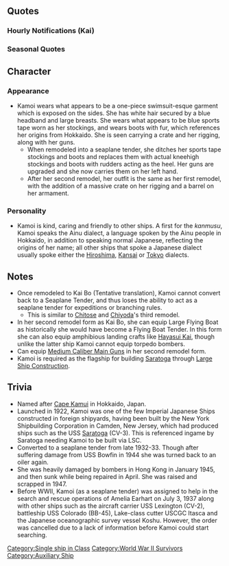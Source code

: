 {{ShipPageHeader}}

==Quotes==
{{ShipQuotes
|Introduction = 給油艦、神威と申します。<br>はい、北海道神威岬由来の名前を頂いています。<br>できる限り、頑張りますね。<br>
|Introduction/En = I'm the fleet oiler, Kamoi. Yes, I'm named after Cape Kamui in Hokkaido. I'll try to do my very best.
|Introduction/Note = 

|Introduction/Kai = 水上機母艦、神威ここに。はい、少し装備は旧式ですが、提督とともに出来る限り頑張りたいと思います。
|Introduction/Kai/En = Seaplane tender, Kamoi here. Yes, even though my equipment is a little old, I'll do my best for your sake, Admiral.
|Introduction/Kai/Note = 

|Library =給油艦として建造された、神威です。米国で生まれ、その後、水上機母艦に改装されました。水上機収容ハイン式マットはおもたより便利ではなかったけれど...。<br>最終的に飛行艇母艦となり、輸送作戦に従事しました。戦いの前は、米艦とともに女性飛行家の捜索も頑張りました。<br>北海道神威岬の名前を頂いた私のことも、覚えていてくださいね。 
|Library/En = I'm the ship that was built as a fleet oiler, Kamoi. I came from the US and I was eventually turned into a seaplane tender.
The Hein-style Seaplane Retrieval Mat was pretty convenient. Eventually I was turned into a flying boat carrier and assigned to escort duties.
Before the fight against the US Fleet, I was working to help with the aviation situation. Don't forget that I'm named after Cape Kamui in Hokkaido.
|Library/Note = 

|Secretary 1 = イランカラㇷ゚テ
|Secretary 1/En = Hello.
|Secretary 1/Note = 

|Secretary 2 = 提督、神威をお呼びですね。ここに。
|Secretary 2/En = Admiral, you called me, right? I'm here.
|Secretary 2/Note = 

|Secretary 3 = 提督、どうされましたか？荷物が心配ですか？神威がしっかり運びます。ご安心くださいませ。え？違う？
|Secretary 3/En = What's wrong, Admiral? Are you concerned about luggage? I'll help you move it. Eh, that's not it?
|Secretary 3/Note = 

|Idle = 提督が、お忙しそう。あら、瑞穂。今日も楽しそうですね。今日は何を持っているの？ふぅん、そう。私も今度運んでみようかしら。あ、その水上機かわいいですね、いいなぁ。
|Idle/En = The Admiral looks busy. Oh, [[Mizuho]]. Today was fun, right? What are you up to? Hmmm... is that so? I'm off to look at the boxes. Ah, that seaplane is so cute. That's so nice...
|Idle/Note = 

|Idle/Kai = 提督は、今日もお忙しそう。あら、瑞穂。楽しそうですね。今日は何を装備しているの？ふぅん、そう。私も今度、装備してみようかしら？あ、この水上機？可愛いでしょう？うふふっ。
|Idle/Kai/En = 
The Admiral looks busy. Oh, Mizuho. Are you having fun? What are you equipped with today? Hmmm... is that so? I think I'll go look at the equipment. Ah, this seaplane? Cute right? *giggle*
|Idle/Kai/Note = 

|Secretary Married = 提督、お茶をお持ちしました。新茶の日本茶で、いいですか？香りの良い粉茶もお持ちできます。はい、了解です。すぐにお持ちしますね。
|Secretary Married/En = Admiral, I've got some tea for you. Is first harvest fresh Japanese tea fine with you? I can make it with fragrant powdered tea too. Yes, roger that. I'll go make some now.
|Secretary Married/Note = 

|Wedding = えっと。。。これはここですね？この箱はここ。え、提督なんですか？この小さの箱？大切そうですね。わかりました、しっかり奥の方にしますね？え。。。えええええ！？イヤイレイケレ...。
|Wedding/En = Ummm... this goes here right? And that box goes there. Eh, what is it Admiral? This little box? It looks really precious. I'll keep it real safe in the back alright? Eh... Eeeeeeeeh! Thank you very much. 
|Wedding/Note = 

|Looking At Scores = 資料は神威がお持ちしましょう。お待ちくださいませ。
|Looking At Scores/En = I'll get the documents. Please wait here.
|Looking At Scores/Note = 

|Joining A Fleet = 給油艦神威、抜錨いたします！艦隊、前へ！
|Joining A Fleet/En = I'm setting sail. Fleet, forwards! Sortie!
|Joining A Fleet/Note = 

|Joining A Fleet/Kai = 神威、抜錨いたします！神威艦隊、前へ！出撃です！
|Joining A Fleet/Kai/En = I'm setting sail. Fleet, forwards! Sortie!
|Joining A Fleet/Kai/Note = 

|Equipment 1 = いいですね。イアイライケレ
|Equipment 1/En = This is good. Thank you very much.|Equipment 1/Note = 

|Equipment 2 = 素敵な装備ですね。お預かりします。
|Equipment 2/En = This is wonderful equipment. I'll take good care of it.
|Equipment 2/Note = 

|Equipment 2/Kai = 水上機の運用もお任せください。大切に、お預かりします。
|Equipment 2/Kai/En = Leave the use of seaplanes to me. I'll treat them well.
|Equipment 2/Kai/Note = 

|Equipment 3 = お届けしましょう。
|Equipment 3/En = Let's deliver this.
|Equipment 3/Note = 

|Supply = 確かに頂きました。
|Supply/En = Thank you for the meal, indeed.
|Supply/Note = 

|Docking Minor =すみません、少し下がります。ごめんなさい。 
|Docking Minor/En = Sorry, I'll be backing down for a while. Apologies.
|Docking Minor/Note = 

|Docking Major =ごめんなさい、提督。しっかりと、しっかりと直して、また頑張ります。 
|Docking Major/En = Apologies, Admiral. I'll get fixed up real good and do my best again.
|Docking Major/Note = 

|Docking Complete = 
|Docking Complete/En = 
|Docking Complete/Note = 

|Construction = 新造艦の完成です、提督。
|Construction/En = A new ship is complete, Admiral.
|Construction/Note = 

|Returning From Sortie =艦隊、無事帰ってこれました。皆さん、お疲れ様。ふぅ。 
|Returning From Sortie/En = The fleet has returned safely. Thanks for your hard work everyone. Whew...
|Returning From Sortie/Note = 

|Starting A Sortie =皆さん、準備はいいですか？艦隊、抜猫！両舷、前進、微速。行きましょう！ 
|Starting A Sortie/En = Are you ready, everyone? Fleet, weigh anchor. Let's go, advance at slow speed.
|Starting A Sortie/Note = 

|Battle Start = えっ、て、敵艦隊！？仕方ありません。艦隊、砲撃用意！お願い致します！
|Battle Start/En = Eh, the... the enemy fleet? Can't be helped. Fleet, please prepare for battle.
|Battle Start/Note = 

|Battle Start/Kai = 敵艦隊、ですか。仕方ありません。艦隊、合戦用意！皆さん、準備お願いします！
|Battle Start/Kai/En = The enemy fleet is here. It can't be helped. Fleet, prepare for battle! Please get ready, everyone!
|Battle Start/Kai/Note = 

|Attack = 撃ち方、始めてください！
|Attack/En = Please commence firing.
|Attack/Note = 

|Attack/Kai = 攻撃しましょう。始めてください！
|Attack/Kai/En = We need to attack. Please get started.
|Attack/Kai/Note = 

|Night Battle =深追いはあまり得意では...。でも、仕方ありません。艦隊、増速！追撃します！ 
|Night Battle/En = We shouldn't chase them too far but it can't be helped. Fleet, increase speed and commence pursuit.
|Night Battle/Note = 

|Night Attack = 降りかかる火の粉は払うまで。仕方ありません。
|Night Attack/En = It is expected that you protect yourself from all dangers.
|Night Attack/Note = 

|MVP =私の上げた戦果が？そんなことが...そう、なんですね？出来る限りのことをなして、良かったです。提督、ありがとう。 
|MVP/En = 
My battle results? Is that so... that's right. I'm glad I was doing as much as I could. Admiral, thank you.
|MVP/Note = 

|Minor Damage 1 =ああぁぁっ！つ、積み荷は大丈夫！？ 
|Minor Damage 1/En = Aaaah! Is... is the cargo alright?!
|Minor Damage 1/Note = 

|Minor Damage 2 =ああぁ！に、逃げられない！もうっ！ 
|Minor Damage 2/En = Aaaaah! I... can't escape! Geez!
|Minor Damage 2/Note = 

|Major Damage =いやああぁっ！み、水がっ！？浸水を防いで！何とか持ちこたえて！ 
|Major Damage/En = Hyaaa! The water... stop the flooding! I need to stop myself from sinking! 
|Major Damage/Note = 

|Sunk =提督。お預かりした荷物...お届け出来なくて、ごめんなさい。さよう...なら... 
|Sunk/En = Admiral, I'm sorry I wasn't able to deliver your luggage... Goodbye...
|Sunk/Note = 
}}
===Hourly Notifications (Kai)===
{{Shiphourly
| Form 2 = Kai Bo
| 00JP =提督、午前零時となりました。本日は、この神威が秘書官を務めさせていただきます。構いませんか？ 
| 00EN = It's now midnight, Admiral. I'll be working hard as your secretary ship today. Would you mind?
| 00Note = 
| 01JP =マルヒトマルマルとなりました。提督、お茶をお入れしますね。香り高い紅茶、お持ちしますね。 
| 01EN = It's 0100. Admiral, I'll bring you some tea alright? Very fragrant powdered tea is fine, right?
| 01Note = 
| 02JP =マルフタマルマルとなりました。提督、この時間は鎮守府も静まり返っていますね。静かです。 
| 02EN = It's 0200. The naval base gets really quiet at this time, Admiral. It's so quiet.
| 02Note = 
| 03JP =マルサンマルマルとなりました。提督、少しお休みになってください。一時間したら、起こせばいいですか？了解です。ご安心ください。 
| 03EN = 
It's 0300. Please rest a little, Admiral. Should I wake you in an hour? Affirmative. Don't worry about it.
| 03Note = 
| 04JP =マルヨンマルマル。提督、起きてー。起きてください。提督、って、わっ！？や、やだ...！ 
| 04EN = 0400. Wake up Admiral~. Please wake up. Admiral. Ad- ah, no!
| 04Note = 
| 05JP =マルゴーマルマルとなりました。提督、寝ぼけていたんですね。神威、びっくりしてしまいました。いえ、大丈夫です。ご心配なく。もうすぐ朝です。 
| 05EN = It's 0500. Admiral, you were really sleepy, weren't you? I was really surprised. No, I'm fine. Don't worry. It's almost morning.
| 05Note = 
| 06JP =マルロクマルマルとなりました。提督、艦隊に総員起こしをかけますね。すーっ、皆さん！！朝です！！総員起こし！！朝でーす！！ 
| 06EN = It's 0600. Admiral, I'll sound ''Reveille'' for the fleet alright? *deep breath*... It's morning, everyone! It's ''Reveille''! It's morning!
| 06Note = [[wikipedia:Reveille|''Reveille'']] is a bugle call chiefly used to wake military personnel or prisoners at sunrise.
| 07JP =マルナナマルマルとなりました。提督、ご朝食を準備いたしました。簡単なものですみません。ワカメのお味噌汁と、アジの開き。ご飯は大盛りです！ 
| 07EN = 
It's 0700. Breakfast is ready, Admiral. I apologize that it's so simple. Miso soup with seaweed and dried horse mackerel, and a huge serving of rice.
| 07Note = 
| 08JP =マルハチマルマルとなりました。洗い物を片付けて、本日の予定を確認しますね。お待ちください。 
| 08EN = It's 0800. Let's check today's schedule after I finish cleaning up, okay? Please wait.
| 08Note = 
| 09JP =マルキュウマルマルとなりました。提督、まずは遠征艦隊の確認をなさいますか？演習が先かしら？ 
| 09EN = It's 0900. Will you check the expedition fleets first, Admiral? Or will we be doing exercises first?
| 09Note = 
| 10JP =ヒトマルマルマ...あら、時雨さん、お疲れ様です。元気そうですね。ええ、私もほら、こんなに。 
| 10EN = 
1000. Oh, [[Shigure|Shigure-san]]. Thanks for your hard work. You look great. Eh, I am too; look!
| 10Note = 
| 11JP =ヒトヒトマルマルとなりました。あの船団ですか？私は途中で空襲で...沈みはしなかったのですが、進んだ船団のその先は...ごめん、なさい...。 
| 11EN = It's 1100. That convoy? Even though I avoided sinking during that air raid partway... I had to keep going... sorry...
| 11Note = 
| 12JP =ヒトフタマルマルとなりました。えっ、間宮さんですか！？嬉しいです。ぜひ！楽しみ~！ 
| 12EN = It's 1200. Eh, we're going to Mamiya's? I'm happy. I'm looking forward to that!
| 12Note = 
| 13JP =ヒトサンマルマルとなりました。間宮さんのお食事、とても美味しかったです。提督、ごちそうさまでした。ありがとうございます。 
| 13EN = It's 1300. Mamiya's food was really delicious. Thanks for the meal, Admiral. Thank you.
| 13Note = 
| 14JP =ヒトヨンマルマルとなりました。提督、午後はどうされますか？少しお休みされますか？ 
| 14EN = It's 1400. Admiral, what will you be doing in the afternoon? Will you be gone for a while?
| 14Note = 
| 14JP 2 = 140... あ、御蔵さん！お疲れ様です！そうですね、またぜひご一緒に。はい。
| 14EN 2 =140... Ah, [[wikipedia:Mikura-class escort ship|Mikura-san]]! Thanks for your hard work! That's right, let's work together again one day. Yes.
| 14Note 2=
| 15JP =ヒトゴーマルマルとなりました。提督、お茶をお持ちしましょう。この時間は日本茶にいたします？美味しい和菓子があるんです。ご用意しますね。 
| 15EN = It's 1500. Do you want to have some tea, Admiral? How about some Japanese tea this time? I have some delicious Japanese candy too.
| 15Note = 
| 16JP =ヒトロクマルマル。磯風さん、浜風さん、お疲れ様です。はい、そうですね。神威も頑張ります。 
| 16EN = 1600. [[Isokaze|Isokaze-san]], [[Hamakaze|Hamakaze-san]], thanks for your hard work. Yes, that's right. I'm doing my best too.
| 16Note = 
| 17JP =ヒトナナマルマルとなりました。提督、見て。夕日があんなに綺麗。素敵です...この時間。 
| 17EN = It's 1700. Admiral, look, the setting sun is so beautiful. This time is so wonderful.
| 17Note = 
| 18JP =ヒトハチマルマルとなりました。今日のお夕食、神威が用意しますね。簡単なものですみません。 
| 18EN = It's 1800. Shall I make today's dinner? Sorry if it's a bit simple.
| 18Note = 
| 19JP =ヒトキュウマルマル。お夕食の時間です。今日はカツレツにしてみました。お口に合いますか？ 
| 19EN = 
1900. It's dinnertime. I made a cutlet today. Is it to your taste?
| 19Note = 
| 20JP =フタマルマルマルとなりました。提督、ご飯のおかわりはいかがですか？たくさん食べてくださいね。 
| 20EN = It's 2000. Would you like a second helping, Admiral? Eat lots, alright?
| 20Note = 
| 21JP =フタヒトマルマルとなりました。あら、水雷戦隊が...。きっと夜間演習ですね。熱心ですね。 
| 21EN = It's 2100. Look, the torpedo squadron is... they must be on a night exercise. How enthusiastic.
| 21Note = [[Sendai]]...
| 22JP =フタフタマルマルとなりました。提督、この時間になると、流石に少し静かになってきますね。ふぅ。 
| 22EN = It's 2200. As expected, it's gets a bit quiet around this time Admiral. *sigh*
| 22Note = 
| 23JP =フタサンマルマルとなりました。提督、本日も大変お疲れ様でした。明日も、頑張ってまいりましょう。 
| 23EN = It's 2300. Thank you so very much for your hard work today, Admiral. Let's do our very best tomorrow as well.
| 23Note = 
}}
===Seasonal Quotes===
{{ShipSeasonalQuotes}}<!-- for editing, use [[Seasonal]] pages and [[Template:Seasonal]] updating process -->

==Character==
===Appearance===
*Kamoi wears what appears to be a one-piece swimsuit-esque garment which is exposed on the sides. She has white hair secured by a blue headband and large breasts. She wears what appears to be blue sports tape worn as her stockings, and wears boots with fur, which references her origins from Hokkaido. She is seen carrying a crate and her rigging, along with her guns.
**When remodeled into a seaplane tender, she ditches her sports tape stockings and boots and replaces them with actual kneehigh stockings and boots with rudders acting as the heel. Her guns are upgraded and she now carries them on her left hand.
**After her second remodel, her outfit is the same as her first remodel, with the addition of a massive crate on her rigging and a barrel on her armament.
===Personality===
*Kamoi is kind, caring and friendly to other ships. A first for the ''kanmusu'', Kamoi speaks the Ainu dialect, a language spoken by the Ainu people in Hokkaido, in addition to speaking normal Japanese, reflecting the origins of her name; all other ships that spoke a Japanese dialect usually spoke either the [[Urakaze|Hiroshima]], [[Ryuujou|Kansai]] or [[Suzukaze|Tokyo]] dialects.

==Notes==
*Once remodeled to Kai Bo (Tentative translation), Kamoi cannot convert back to a Seaplane Tender, and thus loses the ability to act as a seaplane tender for expeditions or branching rules.
**This is similar to [[Chitose]] and [[Chiyoda]]'s third remodel.
*In her second remodel form as Kai Bo, she can equip Large Flying Boat as historically she would have become a Flying Boat Tender. In this form she can also equip amphibious landing crafts like [[Hayasui Kai]], though unlike the latter ship Kamoi cannot equip torpedo bombers.
*Can equip [[List_of_Main_Guns_by_stats#Medium_Guns|Medium Caliber Main Guns]] in her second remodel form.
*Kamoi is required as the flagship for building [[Saratoga]] through [[Construction#Large Ship Construction|Large Ship Construction]].

==Trivia==
*Named after [[wikipedia:Cape Kamui|Cape Kamui]] in Hokkaido, Japan.
*Launched in 1922, Kamoi was one of the few Imperial Japanese Ships constructed in foreign shipyards, having been built by the New York Shipbuilding Corporation in Camden, New Jersey, which had produced ships such as the USS [[Saratoga]] (CV-3). This is referenced ingame by Saratoga needing Kamoi to be built via LSC. 
*Converted to a seaplane tender from late 1932-33. Though after suffering damage from USS Bowfin in 1944 she was turned back to an oiler again.
*She was heavily damaged by bombers in Hong Kong in January 1945, and then sunk while being repaired in April. She was raised and scrapped in 1947.
*Before WWII, Kamoi (as a seaplane tender) was assigned to help in the search and rescue operations of Amelia Earhart on July 3, 1937 along with other ships such as the aircraft carrier USS Lexington (CV-2), battleship USS Colorado (BB-45), Lake-class cutter USCGC Itasca and the Japanese oceanographic survey vessel Koshu. However, the order was cancelled due to a lack of information before Kamoi could start searching.

{{ShipPageFooter}}
[[Category:Single ship in Class]]
[[Category:World War II Survivors]]
[[Category:Auxiliary Ship]]